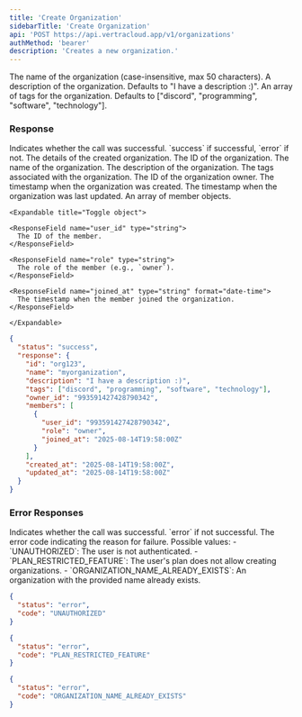 ```yaml
---
title: 'Create Organization'
sidebarTitle: 'Create Organization'
api: 'POST https://api.vertracloud.app/v1/organizations'
authMethod: 'bearer'
description: 'Creates a new organization.'
---
```


<ParamField body="name" type="string" required>
  The name of the organization (case-insensitive, max 50 characters).
</ParamField>

<ParamField body="description" type="string">
  A description of the organization. Defaults to "I have a description :)".
</ParamField>

<ParamField body="tags" type="array">
  An array of tags for the organization. Defaults to ["discord", "programming", "software", "technology"].
</ParamField>

### Response

<ResponseField name="status" type="string">
  Indicates whether the call was successful. `success` if successful, `error` if not.
</ResponseField>

<ResponseField name="response" type="object">
  The details of the created organization.

  <Expandable title="Toggle object">

  <ResponseField name="id" type="string">
    The ID of the organization.
  </ResponseField>

  <ResponseField name="name" type="string">
    The name of the organization.
  </ResponseField>

  <ResponseField name="description" type="string">
    The description of the organization.
  </ResponseField>

  <ResponseField name="tags" type="array">
    The tags associated with the organization.
  </ResponseField>

  <ResponseField name="owner_id" type="string">
    The ID of the organization owner.
  </ResponseField>

  <ResponseField name="created_at" type="string" format="date-time">
    The timestamp when the organization was created.
  </ResponseField>

  <ResponseField name="updated_at" type="string" format="date-time">
    The timestamp when the organization was last updated.
  </ResponseField>

  <ResponseField name="members" type="array">
    An array of member objects.

    <Expandable title="Toggle object">

    <ResponseField name="user_id" type="string">
      The ID of the member.
    </ResponseField>

    <ResponseField name="role" type="string">
      The role of the member (e.g., `owner`).
    </ResponseField>

    <ResponseField name="joined_at" type="string" format="date-time">
      The timestamp when the member joined the organization.
    </ResponseField>

    </Expandable>
  </ResponseField>

  </Expandable>
</ResponseField>

<ResponseExample>

```json Response
{
  "status": "success",
  "response": {
    "id": "org123",
    "name": "myorganization",
    "description": "I have a description :)",
    "tags": ["discord", "programming", "software", "technology"],
    "owner_id": "993591427428790342",
    "members": [
      {
        "user_id": "993591427428790342",
        "role": "owner",
        "joined_at": "2025-08-14T19:58:00Z"
      }
    ],
    "created_at": "2025-08-14T19:58:00Z",
    "updated_at": "2025-08-14T19:58:00Z"
  }
}
```

</ResponseExample>

### Error Responses

<ResponseField name="status" type="string">
  Indicates whether the call was successful. `error` if not successful.
</ResponseField>

<ResponseField name="code" type="string">
  The error code indicating the reason for failure. Possible values:
  - `UNAUTHORIZED`: The user is not authenticated.
  - `PLAN_RESTRICTED_FEATURE`: The user's plan does not allow creating organizations.
  - `ORGANIZATION_NAME_ALREADY_EXISTS`: An organization with the provided name already exists.
</ResponseField>

<ResponseExample>

```json Error Response (403)
{
  "status": "error",
  "code": "UNAUTHORIZED"
}
```

```json Error Response (403)
{
  "status": "error",
  "code": "PLAN_RESTRICTED_FEATURE"
}
```

```json Error Response (400)
{
  "status": "error",
  "code": "ORGANIZATION_NAME_ALREADY_EXISTS"
}
```

</ResponseExample>